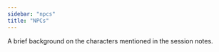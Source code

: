 ```yaml
---
sidebar: "npcs"
title: "NPCs"
---
```


A brief background on the characters mentioned in the session notes.
